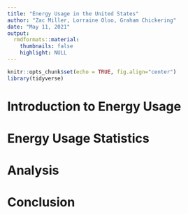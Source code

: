 ```yaml
---
title: "Energy Usage in the United States"
author: "Zac Miller, Lorraine Oloo, Graham Chickering"
date: "May 11, 2021"
output:
  rmdformats::material:
    thumbnails: false
    highlight: NULL
---
```


```r
knitr::opts_chunk$set(echo = TRUE, fig.align="center")
library(tidyverse)
```

# Introduction to Energy Usage




# Energy Usage Statistics



# Analysis

# Conclusion

